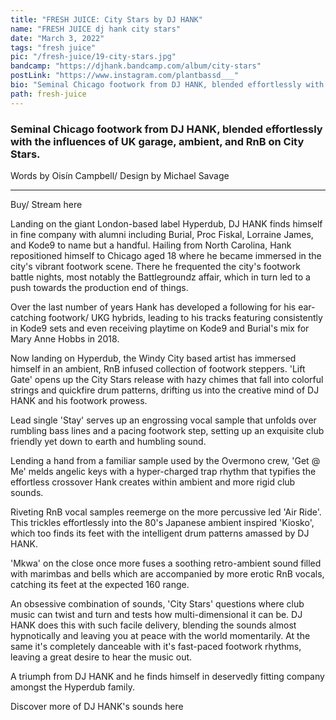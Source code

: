 ---
title: "FRESH JUICE: City Stars by DJ HANK"
name: "FRESH JUICE dj hank city stars"
date: "March 3, 2022"
tags: "fresh juice"
pic: "/fresh-juice/19-city-stars.jpg"
bandcamp: "https://djhank.bandcamp.com/album/city-stars"
postLink: "https://www.instagram.com/plantbassd___"
bio: "Seminal Chicago footwork from DJ HANK, blended effortlessly with the influences of UK garage, ambient, and RnB on City Stars"
path: fresh-juice
---

### Seminal Chicago footwork from DJ HANK, blended effortlessly with the influences of UK garage, ambient, and RnB on City Stars.

<p className="smallText">Words by Oisín Campbell/ Design by Michael Savage</p>

<hr />

<BandCamp src="album=1150241905" />

Buy/ Stream here <HoverLink url="djhank.bandcamp.com/album/city-stars" external />

Landing on the giant London-based label Hyperdub, DJ HANK finds himself in fine company with alumni including Burial, Proc Fiskal, Lorraine James, and Kode9 to name but a handful. Hailing from North Carolina, Hank repositioned himself to Chicago aged 18 where he became immersed in the city's vibrant footwork scene. There he frequented the city's footwork battle nights, most notably the Battlegroundz affair, which in turn led to a push towards the production end of things.

Over the last number of years Hank has developed a following for his ear-catching footwork/ UKG hybrids, leading to his tracks featuring consistently in Kode9 sets and even receiving playtime on Kode9 and Burial's mix for Mary Anne Hobbs in 2018.

Now landing on Hyperdub, the Windy City based artist has immersed himself in an ambient, RnB infused collection of footwork steppers. 'Lift Gate' opens up the City Stars release with hazy chimes that fall into colorful strings and quickfire drum patterns, drifting us into the creative mind of DJ HANK and his footwork prowess.

<Picture src="/fresh-juice/19-hank.jpg" alt="DJ Hank cover pic" size={1200} />

Lead single 'Stay' serves up an engrossing vocal sample that unfolds over rumbling bass lines and a pacing footwork step, setting up an exquisite club friendly yet down to earth and humbling sound.

Lending a hand from a familiar sample used by the Overmono crew, 'Get @ Me' melds angelic keys with a hyper-charged trap rhythm that typifies the effortless crossover Hank creates within ambient and more rigid club sounds.

Riveting RnB vocal samples reemerge on the more percussive led 'Air Ride'. This trickles effortlessly into the 80's Japanese ambient inspired 'Kiosko', which too finds its feet with the intelligent drum patterns amassed by DJ HANK.

'Mkwa' on the close once more fuses a soothing retro-ambient sound filled with marimbas and bells which are accompanied by more erotic RnB vocals, catching its feet at the expected 160 range.

An obsessive combination of sounds, 'City Stars' questions where club music can twist and turn and tests how multi-dimensional it can be. DJ HANK does this with such facile delivery, blending the sounds almost hypnotically and leaving you at peace with the world momentarily. At the same it's completely danceable with it's fast-paced footwork rhythms, leaving a great desire to hear the music out.

A triumph from DJ HANK and he finds himself in deservedly fitting company amongst the Hyperdub family.

Discover more of DJ HANK's sounds here <HoverLink url="djhank.bandcamp.com/" external />
